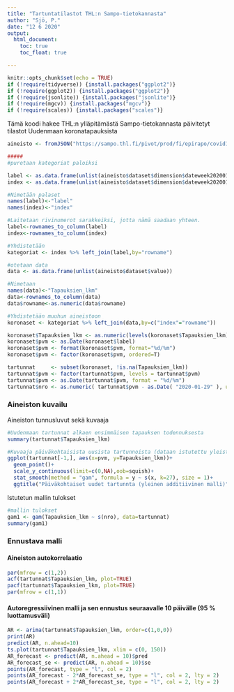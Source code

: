 ---
title: "Tartuntatilastot THL:n Sampo-tietokannasta"
author: "Sjö, P."
date: "12 6 2020"
output: 
  html_document: 
    toc: true
    toc_float: true

---

```{r setup, include=FALSE}
knitr::opts_chunk$set(echo = TRUE)
if (!require(tidyverse)) {install.packages("ggplot2")}
if (!require(ggplot2)) {install.packages("ggplot2")}
if (!require(jsonlite)) {install.packages("jsonlite")}
if (!require(mgcv)) {install.packages("mgcv")}
if (!require(scales)) {install.packages("scales")}

```

Tämä koodi hakee THL:n ylläpitämästä Sampo-tietokannasta päivitetyt tilastot Uudenmaan koronatapauksista

```{r data, include = FALSE}
aineisto <- fromJSON("https://sampo.thl.fi/pivot/prod/fi/epirapo/covid19case/fact_epirapo_covid19case.json?column=dateweek2020010120201231-443702L")

#####
#puretaan kategoriat paloiksi

label <- as.data.frame(unlist(aineisto$dataset$dimension$dateweek2020010120201231$category$label))
index <- as.data.frame(unlist(aineisto$dataset$dimension$dateweek2020010120201231$category$index))

#Nimetään palaset
names(label)<-"label"
names(index)<-"index"

#Laitetaan rivinumerot sarakkeiksi, jotta nämä saadaan yhteen.
label<-rownames_to_column(label)
index<-rownames_to_column(index)

#Yhdistetään
kategoriat <- index %>% left_join(label,by="rowname")

#otetaan data
data <- as.data.frame(unlist(aineisto$dataset$value))

#Nimetaan
names(data)<-"Tapauksien_lkm"
data<-rownames_to_column(data)
data$rowname<-as.numeric(data$rowname)

#Yhdistetään muuhun aineistoon
koronaset <- kategoriat %>% left_join(data,by=c("index"="rowname"))

koronaset$Tapauksien_lkm <- as.numeric(levels(koronaset$Tapauksien_lkm))[koronaset$Tapauksien_lkm]
koronaset$pvm <- as.Date(koronaset$label)
koronaset$pvm <- format(koronaset$pvm, format="%d/%m")
koronaset$pvm <- factor(koronaset$pvm, ordered=T)

tartunnat     <- subset(koronaset, !is.na(Tapauksien_lkm))
tartunnat$pvm <- factor(tartunnat$pvm, levels = tartunnat$pvm)
tartunnat$pvm <- as.Date(tartunnat$pvm, format = "%d/%m")
tartunnat$nro <- as.numeric( tartunnat$pvm - as.Date( "2020-01-29" ), units="days" )


```

### Aineiston kuvailu 
Aineiston tunnusluvut sekä kuvaaja

```{r data descriptives, echo=FALSE}
#Uudenmaan tartunnat alkaen ensimmäisen tapauksen todennuksesta
summary(tartunnat$Tapauksien_lkm)

#Kuvaaja päiväkohtaisista uusista tartunnoista (dataan istutettu yleistetty additiivinen malli)
ggplot(tartunnat[-1,], aes(x=pvm, y=Tapauksien_lkm))+
  geom_point()+
  scale_y_continuous(limit=c(0,NA),oob=squish)+
  stat_smooth(method = "gam", formula = y ~ s(x, k=27), size = 1)+
  ggtitle("Päiväkohtaiset uudet tartunnta (yleinen additiivinen malli)")

```


Istutetun mallin tulokset

``` {r, echo = FALSE}
#mallin tulokset
gam1 <- gam(Tapauksien_lkm ~ s(nro), data=tartunnat)
summary(gam1)  
```

### Ennustava malli
#### Aineiston autokorrelaatio

```{r, echo = FALSE}
par(mfrow = c(1,2))
acf(tartunnat$Tapauksien_lkm, plot=TRUE)
pacf(tartunnat$Tapauksien_lkm, plot=TRUE)
par(mfrow = c(1,1))
```

#### Autoregressiivinen malli ja sen ennustus seuraavalle 10 päivälle (95 % luottamusväli)

``` {r, echo = FALSE}
AR <- arima(tartunnat$Tapauksien_lkm, order=c(1,0,0))
print(AR)
predict(AR, n.ahead=10)
ts.plot(tartunnat$Tapauksien_lkm, xlim = c(0, 150))
AR_forecast <- predict(AR, n.ahead = 10)$pred
AR_forecast_se <- predict(AR, n.ahead = 10)$se
points(AR_forecast, type = "l", col = 2)
points(AR_forecast - 2*AR_forecast_se, type = "l", col = 2, lty = 2)
points(AR_forecast + 2*AR_forecast_se, type = "l", col = 2, lty = 2)
```